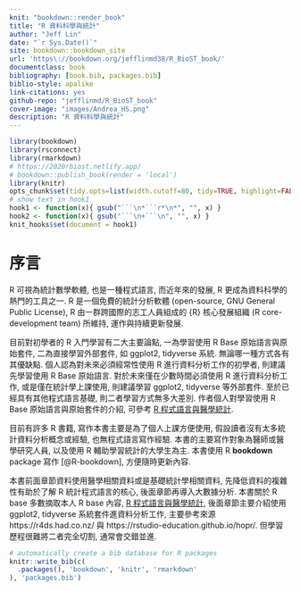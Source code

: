 ```yaml
--- 
knit: "bookdown::render_book"
title: "R 資料科學與統計"
author: "Jeff Lin"
date: "`r Sys.Date()`"
site: bookdown::bookdown_site
url: 'https\://bookdown.org/jefflinmd38/R_BioST_book/'
documentclass: book
bibliography: [book.bib, packages.bib]
biblio-style: apalike
link-citations: yes
github-repo: "jefflinmd/R_BioST_book"
cover-image: "images/Andrea_HS.png"
description: "R 資料科學與統計"
---
```




```r
library(bookdown)
library(rsconnect)
library(rmarkdown)
# https://2020rbiost.netlify.app/
# bookdown::publish_book(render = 'local')
library(knitr)
opts_chunk$set(tidy.opts=list(width.cutoff=80, tidy=TRUE, highlight=FALSE, collapse=TRUE), fig.width = 4.5, fig.height = 3.5, message=FALSE)
# show text in hook1
hook1 <- function(x){ gsub("```\n*```r*\n*", "", x) }
hook2 <- function(x){ gsub("```\n+```\n", "", x) }
knit_hooks$set(document = hook1)
```

# 序言 {-}


R 可視為統計數學軟體, 也是一種程式語言,
而近年來的發展, R 更成為資料科學的熱門的工具之一.
R 是一個免費的統計分析軟體 (open-source, GNU General Public License),
R 由一群跨國際的志工人員組成的 {R} 核心發展組織 (R core-development team) 所維持, 運作與持續更新發展.


目前對初學者的 R 入門學習有二大主要論點, 
一為學習使用 R Base 原始語言與原始套件, 
二為直接學習外部套件, 如 ggplot2, tidyverse 系統.
無論哪一種方式各有其優缺點.
個人認為對未來必須經常性使用 R 進行資料分析工作的初學者,
則建議先學習使用 R Base 原始語言.
對於未來僅在少數時間必須使用 R 進行資料分析工作,
或是僅在統計學上課使用, 
則建議學習 ggplot2, tidyverse 等外部套件.
至於已經具有其他程式語言基礎, 則二者學習方式無多大差別.
作者個人對學習使用 R Base 原始語言與原始套件的介紹, 可參考
[R 程式語言與醫學統計](https://www.jefflinmd.com/book/rintro/).


目前有許多 R 書籍, 寫作本書主要是為了個人上課方便使用,
假設讀者沒有太多統計資料分析概念或經驗,
也無程式語言寫作經驗.
本書的主要寫作對象為醫師或醫學研究人員,
以及使用 R 輔助學習統計的大學生為主. 
本書使用 R **bookdown** package 寫作 [@R-bookdown], 方便隨時更新內容.


本書前面章節資料使用醫學相關資料或是基礎統計學相關資料,
先降低資料的複雜性有助於了解 R 統計程式語言的核心,
後面章節再導入大數據分析.
本書關於 R base 多數摘取本人 R base 內容,
[R 程式語言與醫學統計](https://www.jefflinmd.com/book/rintro/),
後面章節主要介紹使用 ggplot2, tidyverse 系統套件進資料分析工作,
主要參考來源 https://r4ds.had.co.nz/ 與 https://rstudio-education.github.io/hopr/.
但學習歷程很難將二者完全切割,
通常會交錯並進.




```r
# automatically create a bib database for R packages
knitr::write_bib(c(
  .packages(), 'bookdown', 'knitr', 'rmarkdown'
), 'packages.bib')
```

